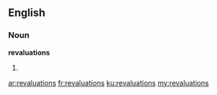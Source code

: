 ==English==

===Noun===
'''revaluations'''

# {{plural of|revaluation}}

[[ar:revaluations]]
[[fr:revaluations]]
[[ku:revaluations]]
[[my:revaluations]]